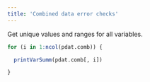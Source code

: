 ```yaml
---
title: 'Combined data error checks'
---
```


Get unique values and ranges for all variables.

```r
for (i in 1:ncol(pdat.comb)) {

  printVarSumm(pdat.comb[, i])

}

```


